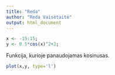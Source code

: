 ```yaml
---
title: "Reda"
author: "Reda Vaisėtaitė"
output: html_document
---
```



```r
x <- -15:15;
y <- 0.5*cos(x)^2+2;
```
Funkcija, kurioje panaudojamas kosinusas.
```r
plot(x,y, type='l')
```